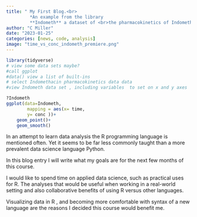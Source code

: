 ```yaml
---
title: " My First Blog.<br>
         *An example from the library    
         **Indometh** a dataset of <br>the pharmacokinetics of Indomethacin*"
author: "C Miller"
date: "2023-01-25"
categories: [news, code, analysis]
image: "time_vs_conc_indometh_premiere.png"
---
```


```r

library(tidyverse)
# view some data sets maybe?
#call ggplot
#data() view a list of built-ins
# select Indomethacin pharmacokinetics data data
#view Indometh data set , including variables  to set on x and y axes

?Indometh
ggplot(data=Indometh,
        mapping = aes(x= time,
        y= conc ))+
    geom_point()+
    geom_smooth()


```

In an attempt to learn data analysis the R programming language is mentioned often. Yet it seems to be far less commonly taught than a more prevalent data science language Python.

In this blog entry I will write what my goals are for the next few months of this course.

I would like to spend time on applied data science, such as practical uses for R. The analyses that would be useful when working in a real-world setting and also collaborative benefits of using R versus other languages.

Visualizing data in R , and becoming more comfortable with syntax of a new language are the reasons I decided this course would benefit me.
